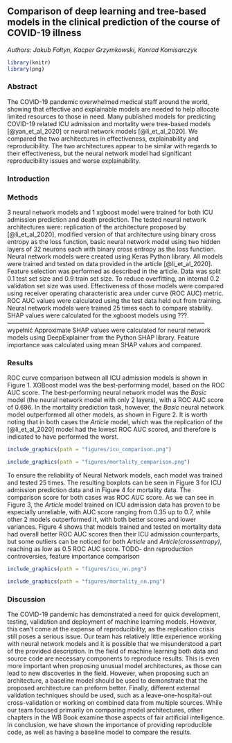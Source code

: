 
## Comparison of deep learning and tree-based models in the clinical prediction of the course of COVID-19 illness

*Authors: Jakub Fołtyn, Kacper Grzymkowski, Konrad Komisarczyk*
```r
library(knitr)  
library(png)
```

### Abstract

The COVID-19 pandemic overwhelmed medical staff around the world, showing that effective and explainable models are needed to help allocate limited resources to those in need. 
Many published models for predicting COVID-19 related ICU admission and mortality were tree-based models [@yan_et_al_2020] or neural network models [@li_et_al_2020].
We compared the two architectures in effectiveness, explainability and reproducibility.
The two architectures appear to be similar with regards to their effectiveness, but the neural network model had significant reproducibility issues and worse explainability.


### Introduction

### Methods
3 neural network models and 1 xgboost model were trained for both ICU admission prediction and death prediction.
The tested neural network architectures were: 
replication of the architecture proposed by [@li_et_al_2020],
modified version of that architecture using binary cross entropy as the loss function, 
basic neural network model using two hidden layers of 32 neurons each with binary cross entropy as the loss function.
Neural network models were created using Keras Python library.
All models were trained and tested on data provided in the article [@li_et_al_2020].
Feature selection was performed as described in the article.
Data was split 0.1 test set size and 0.9 train set size.
To reduce overfitting, an internal 0.2 validation set size was used.
Effectiveness of those models were compared using receiver operating characteristic area under curve (ROC AUC) metric.
ROC AUC values were calculated using the test data held out from training.
Neural network models were trained 25 times each to compare stability.
SHAP values were calculated for the xgboost models using ???. -------------------------------------------------------------------------------------------------- wypełnić
Approximate SHAP values were calculated for neural network models using DeepExplainer from the Python SHAP library.
Feature importance was calculated using mean SHAP values and compared.



### Results
ROC curve comparison between all ICU admission models is shown in Figure 1. XGBoost model was the best-performing model, based on the ROC AUC score. The best-performing neural network model was the *Basic* model (the neural network model with only 2 layers), with a ROC AUC score of 0.696. In the mortality prediction task, however, the *Basic* neural network model outperformed all other models, as shown in Figure 2. It is worth noting that in both cases the *Article* model, which was the replication of the [@li_et_al_2020] model had the lowest ROC AUC scored, and therefore is indicated to have performed the worst.



```r
include_graphics(path = "figures/icu_comparison.png")
```
  


```r
include_graphics(path = "figures/mortality_comparison.png")
```

To ensure the reliability of Neural Network models, each model was trained and tested 25 times. The resulting boxplots can be seen in Figure 3 for ICU admission prediction data and in Figure 4 for mortality data. The comparison score for both cases was ROC AUC score. As we can see in Figure 3, the *Article* model trained on ICU admission data has proven to be especially unreliable, with AUC score ranging from 0.35 up to 0.7, while other 2 models outperformed it, with both better scores and lower variances.  Figure 4 shows that models trained and tested on mortality data had overall better ROC AUC scores then their ICU admission counterparts, but some outliers can be noticed for both *Article* and *Article(crossentropy)*, reaching as low as 0.5 ROC AUC score.
TODO- dnn reproduction controversies, feature importance comparison  

```r
include_graphics(path = "figures/icu_nn.png")
```

```r
include_graphics(path = "figures/mortality_nn.png")
```

### Discussion
The COVID-19 pandemic has demonstrated a need for quick development, testing, validation and deployment of machine learning models.
However, this can't come at the expense of reproducibility, as the replication crisis still poses a serious issue.
Our team has relatively little experience working with neural network models and it is possible that we misunderstood a part of the provided description.
In the field of machine learning both data and source code are necessary components to reproduce results.
This is even more important when proposing unusual model architectures, as those can lead to new discoveries in the field.
However, when proposing such an architecture, a baseline model should be used to demonstrate that the proposed architecture can preform better.
Finally, different external validation techniques should be used, such as a leave-one-hospital-out cross-validation or working on combined data from multiple sources.
While our team focused primarily on comparing model architectures, other chapters in the WB Book examine those aspects of fair artificial intelligence.
In conclusion, we have shown the importance of providing reproducible code, as well as having a baseline model to compare the results.
